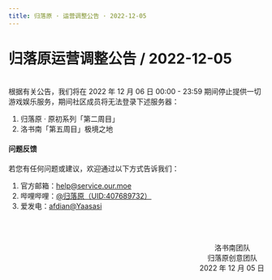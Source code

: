 ```yaml
---
title: 归落原 · 运营调整公告 · 2022-12-05
---
```


# 归落原运营调整公告 / 2022-12-05

<br />
根据有关公告，我们将在 2022 年 12 月 06 日 00:00 - 23:59 期间停止提供一切游戏娱乐服务，期间社区成员将无法登录下述服务器：

1. 归落原 · 原初系列「第二周目」
2. 洛书南「第五周目」极境之地

#### 问题反馈

若您有任何问题或建议，欢迎通过以下方式告诉我们：

1. 官方邮箱：help@service.our.moe
2. 哔哩哔哩：[@归落原（UID:407689732）](https://space.bilibili.com/407689732)
3. 爱发电：[afdian@Yaasasi](https://afdian.net/@Yaasasi)


<br /><br /><p align="right">洛书南团队&emsp;&emsp;<br />归落原创意团队&emsp;<br />2022 年 12 月 05 日</p>